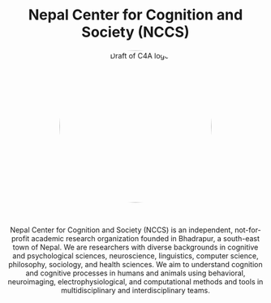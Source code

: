 <!-- <center><a><img src="images/c4a.png" alt="Draft of C4A logo" width="300px"/></a></center> -->

<center>

  <h1>Nepal Center for Cognition and Society (NCCS)</h1>

  <img src="images/c4a.png" alt="Draft of C4A logo" width="300px"/>

  <style>
    img {
      border-radius: 50%;
    }
  </style>

</center>

<br>

<p style="text-align: center;">
  Nepal Center for Cognition and Society (NCCS)
  is an independent, not-for-profit academic research organization founded in Bhadrapur, a south-east town of Nepal. 
  We are researchers with diverse backgrounds in cognitive and psychological sciences, neuroscience, linguistics, computer science, philosophy, sociology, and health sciences.
  We aim to understand cognition and cognitive processes in humans and animals using behavioral, neuroimaging, electrophysiological, and computational methods and tools in multidisciplinary and interdisciplinary teams.
</p>
